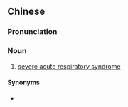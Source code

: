 {{also|嚴重急性呼吸道症候羣|严重急性呼吸道症候群}}
==Chinese==
{{zh-forms|s=严重急性呼吸道症候群|t2=嚴重急性呼吸道症候羣|type=2233}}

===Pronunciation===
{{zh-pron
|m=yánzhòng jíxìng hūxīdào zhènghòuqún
|c=jim4 zung6 gap1 sing3 fu1 kap1 dou6 zing3 hau6 kwan4
|cat=n
}}

===Noun===
{{zh-noun}}

# {{lb|zh|chiefly|Taiwan}} [[severe acute respiratory syndrome]]

====Synonyms====
* {{zh-l|嚴重急性呼吸道綜合症}}